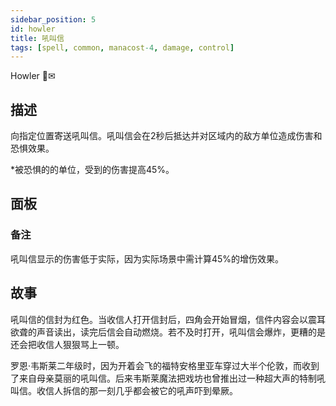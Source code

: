 ```yaml
---
sidebar_position: 5
id: howler
title: 吼叫信
tags: [spell, common, manacost-4, damage, control]
---
```


Howler 🤬✉

<!--truncate-->



<CardBasics cardKey={id}/>


## 描述

向指定位置寄送吼叫信。吼叫信会在2秒后抵达并对区域内的敌方单位造成伤害和恐惧效果。

*被恐惧的的单位，受到的伤害提高45%。

## 面板


<LevelComponent/>


<CardDynamicTable cardKey={id}/>


<CardComplexTable cardKey={id}/>


### 备注

吼叫信显示的伤害低于实际，因为实际场景中需计算45%的增伤效果。


## 故事

吼叫信的信封为红色。当收信人打开信封后，四角会开始冒烟，信件内容会以震耳欲聋的声音读出，读完后信会自动燃烧。若不及时打开，吼叫信会爆炸，更糟的是还会把收信人狠狠骂上一顿。

罗恩·韦斯莱二年级时，因为开着会飞的福特安格里亚车穿过大半个伦敦，而收到了来自母亲莫丽的吼叫信。后来韦斯莱魔法把戏坊也曾推出过一种超大声的特制吼叫信。收信人拆信的那一刻几乎都会被它的吼声吓到晕厥。